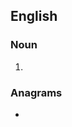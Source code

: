 ==English==

===Noun===
{{head|en|noun plural form}}

# {{plural of|reconsider|lang=en}}

===Anagrams===
* {{anagrams|en|considerers}}